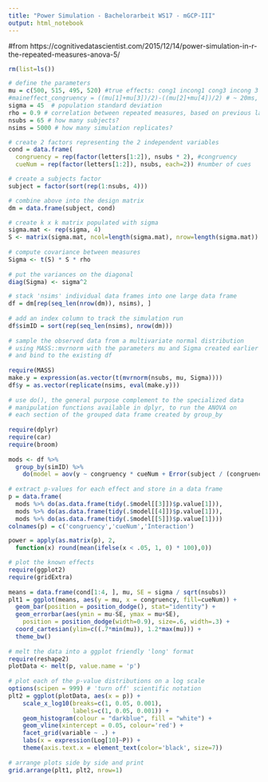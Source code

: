 ```yaml
---
title: "Power Simulation - Bachelorarbeit WS17 - mGCP-III"
output: html_notebook
---
```

#from https://cognitivedatascientist.com/2015/12/14/power-simulation-in-r-the-repeated-measures-anova-5/

```r
rm(list=ls())

# define the parameters
mu = c(500, 515, 495, 520) #true effects: cong1 incong1 cong3 incong 3
#maineffect_congruency = ((mu[1]+mu[3])/2)-((mu[2]+mu[4])/2) # ~ 20ms, based on Driver1999, Frischen2004, Frischen2007 with most similar designs
sigma = 45  # population standard deviation
rho = 0.9 # correlation between repeated measures, based on previous lab-intern studies
nsubs = 65 # how many subjects?
nsims = 5000 # how many simulation replicates?

# create 2 factors representing the 2 independent variables
cond = data.frame(
  congruency = rep(factor(letters[1:2]), nsubs * 2), #congruency
  cueNum = rep(factor(letters[1:2]), nsubs, each=2)) #number of cues

# create a subjects factor
subject = factor(sort(rep(1:nsubs, 4)))

# combine above into the design matrix
dm = data.frame(subject, cond)

```

```r

# create k x k matrix populated with sigma
sigma.mat <- rep(sigma, 4)
S <- matrix(sigma.mat, ncol=length(sigma.mat), nrow=length(sigma.mat))
 
# compute covariance between measures
Sigma <- t(S) * S * rho  
 
# put the variances on the diagonal 
diag(Sigma) <- sigma^2  

```

```r

# stack 'nsims' individual data frames into one large data frame
df = dm[rep(seq_len(nrow(dm)), nsims), ]
 
# add an index column to track the simulation run
df$simID = sort(rep(seq_len(nsims), nrow(dm)))
 
# sample the observed data from a multivariate normal distribution
# using MASS::mvrnorm with the parameters mu and Sigma created earlier
# and bind to the existing df
 
require(MASS)
make.y = expression(as.vector(t(mvrnorm(nsubs, mu, Sigma))))
df$y = as.vector(replicate(nsims, eval(make.y)))             
 
# use do(), the general purpose complement to the specialized data 
# manipulation functions available in dplyr, to run the ANOVA on
# each section of the grouped data frame created by group_by
 
require(dplyr)
require(car)
require(broom)
 
mods <- df %>% 
  group_by(simID) %>% 
    do(model = aov(y ~ congruency * cueNum + Error(subject / (congruency*cueNum)), qr=FALSE, data = .)) 
 
# extract p-values for each effect and store in a data frame
p = data.frame(
  mods %>% do(as.data.frame(tidy(.$model[[3]])$p.value[1])),
  mods %>% do(as.data.frame(tidy(.$model[[4]])$p.value[1])),
  mods %>% do(as.data.frame(tidy(.$model[[5]])$p.value[1])))
colnames(p) = c('congruency','cueNum','Interaction')

```

```r

power = apply(as.matrix(p), 2, 
  function(x) round(mean(ifelse(x < .05, 1, 0) * 100),0))

```

```r

# plot the known effects
require(ggplot2)
require(gridExtra)
 
means = data.frame(cond[1:4, ], mu, SE = sigma / sqrt(nsubs))
plt1 = ggplot(means, aes(y = mu, x = congruency, fill=cueNum)) +
  geom_bar(position = position_dodge(), stat="identity") +
  geom_errorbar(aes(ymin = mu-SE, ymax = mu+SE), 
    position = position_dodge(width=0.9), size=.6, width=.3) +
  coord_cartesian(ylim=c((.7*min(mu)), 1.2*max(mu))) +
  theme_bw()
 
# melt the data into a ggplot friendly 'long' format
require(reshape2)
plotData <- melt(p, value.name = 'p')
 
# plot each of the p-value distributions on a log scale
options(scipen = 999) # 'turn off' scientific notation
plt2 = ggplot(plotData, aes(x = p)) +
    scale_x_log10(breaks=c(1, 0.05, 0.001), 
                  labels=c(1, 0.05, 0.001)) +
    geom_histogram(colour = "darkblue", fill = "white") +
    geom_vline(xintercept = 0.05, colour='red') +
    facet_grid(variable ~ .) +
    labs(x = expression(Log[10]~P)) +
    theme(axis.text.x = element_text(color='black', size=7))
 
# arrange plots side by side and print
grid.arrange(plt1, plt2, nrow=1)

```

